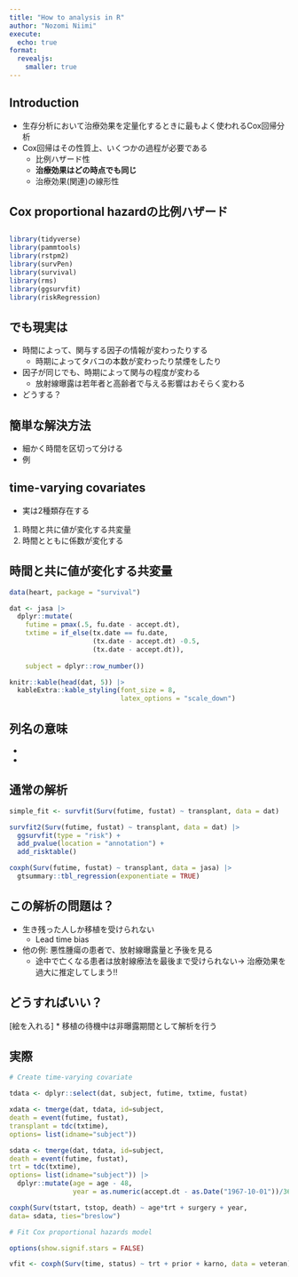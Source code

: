 ```yaml
---
title: "How to analysis in R"
author: "Nozomi Niimi"
execute:
  echo: true
format:
  revealjs:
    smaller: true
---
```


## Introduction

-   生存分析において治療効果を定量化するときに最もよく使われるCox回帰分析
-   Cox回帰はその性質上、いくつかの過程が必要である
    -   比例ハザード性
    -   **治療効果はどの時点でも同じ**
    -   治療効果(関連)の線形性

## Cox proportional hazardの比例ハザード

## 

```r
library(tidyverse)
library(pammtools)
library(rstpm2)
library(survPen)
library(survival)
library(rms)
library(ggsurvfit)
library(riskRegression)

```

## でも現実は

-   時間によって、関与する因子の情報が変わったりする
    -   時期によってタバコの本数が変わったり禁煙をしたり
-   因子が同じでも、時期によって関与の程度が変わる
    -   放射線曝露は若年者と高齢者で与える影響はおそらく変わる
-   どうする？

## 簡単な解決方法

-   細かく時間を区切って分ける
-   例

## time-varying covariates

-   実は2種類存在する

1.  時間と共に値が変化する共変量
2.  時間とともに係数が変化する

## 時間と共に値が変化する共変量

```r

data(heart, package = "survival")

dat <- jasa |> 
  dplyr::mutate(
    futime = pmax(.5, fu.date - accept.dt), 
    txtime = if_else(tx.date == fu.date, 
                     (tx.date - accept.dt) -0.5, 
                     (tx.date - accept.dt)), 
    
    subject = dplyr::row_number())

knitr::kable(head(dat, 5)) |> 
  kableExtra::kable_styling(font_size = 8,
                            latex_options = "scale_down")


```

## 列名の意味

-   

-   

## 通常の解析

```r

simple_fit <- survfit(Surv(futime, fustat) ~ transplant, data = dat)

survfit2(Surv(futime, fustat) ~ transplant, data = dat) |> 
  ggsurvfit(type = "risk") + 
  add_pvalue(location = "annotation") +
  add_risktable()

coxph(Surv(futime, fustat) ~ transplant, data = jasa) |> 
  gtsummary::tbl_regression(exponentiate = TRUE)

```

## この解析の問題は？

-   生き残った人しか移植を受けられない
    -   Lead time bias
-   他の例: 悪性腫瘍の患者で、放射線曝露量と予後を見る
    -   途中で亡くなる患者は放射線療法を最後まで受けられない\n → 治療効果を過大に推定してしまう!!

## どうすればいい？

\[絵を入れる\] \* 移植の待機中は非曝露期間として解析を行う

## 実際

```r
# Create time-varying covariate

tdata <- dplyr::select(dat, subject, futime, txtime, fustat)

xdata <- tmerge(dat, tdata, id=subject,
death = event(futime, fustat),
transplant = tdc(txtime),
options= list(idname="subject"))

sdata <- tmerge(dat, tdata, id=subject,
death = event(futime, fustat),
trt = tdc(txtime),
options= list(idname="subject")) |> 
  dplyr::mutate(age = age - 48, 
                year = as.numeric(accept.dt - as.Date("1967-10-01"))/365.25)

coxph(Surv(tstart, tstop, death) ~ age*trt + surgery + year,
data= sdata, ties="breslow")

# Fit Cox proportional hazards model

```


```r

options(show.signif.stars = FALSE)

vfit <- coxph(Surv(time, status) ~ trt + prior + karno, data = veteran)

```





